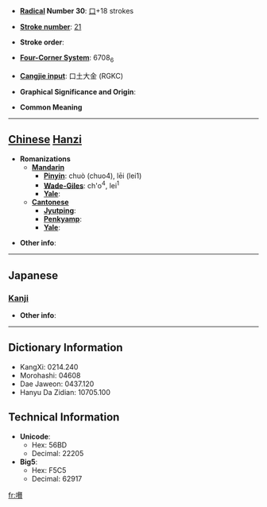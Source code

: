 * '''[[Wiktionary:Chinese radical index| Radical]] Number 30''': [[Wiktionary:Chinese radical index 口|口]]+18 strokes

* '''[[Wiktionary:Chinese total strokes index|Stroke number]]''': [[Wiktionary:Chinese total strokes index 21|21]]

* '''Stroke order''': 

* '''[[Wiktionary:Chinese four corner index|Four-Corner System]]''': 6708<sub>6</sub>

* '''[[Wiktionary:Chinese Cangjie index|Cangjie input]]''': 口土大金 (RGKC)

* '''Graphical Significance and Origin''': 

* '''Common Meaning'''

----

== [[Chinese]] [[Hanzi]] ==

* '''Romanizations'''
** '''[[Mandarin]]'''
*** '''[[Pinyin]]''': chuò (chuo4), lēi (lei1)
*** '''[[Wade-Giles]]''': ch'o<sup>4</sup>, lei<sup>1</sup>
*** '''[[Yale]]''': 
** '''[[Cantonese]]'''
*** '''[[Jyutping]]''':
*** '''[[Penkyamp]]''': 
*** '''[[Yale]]''': 

* '''Other info''': 

----

==Japanese==
===[[Kanji]]===
{{kanji|on readings=[[せつ]] (setsu)
|kun readings=
}}

* '''Other info''':  

----

== Dictionary Information ==

* KangXi: 0214.240
* Morohashi: 04608
* Dae Jaweon: 0437.120
* Hanyu Da Zidian: 10705.100

== Technical Information ==

* '''Unicode''':
** Hex: 56BD
** Decimal: 22205
* '''Big5''':
** Hex: F5C5
** Decimal: 62917

[[fr:嚽]]